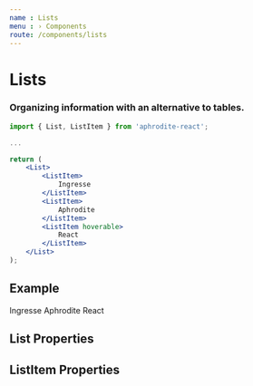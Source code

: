 ```yaml
---
name : Lists
menu : › Components
route: /components/lists
---
```




# Lists
### Organizing information with an alternative to tables.

```jsx
import { List, ListItem } from 'aphrodite-react';

...

return (
    <List>
        <ListItem>
            Ingresse
        </ListItem>
        <ListItem>
            Aphrodite
        </ListItem>
        <ListItem hoverable>
            React
        </ListItem>
    </List>
);
```

## Example

<Playground>
    <List>
        <ListItem>
            Ingresse
        </ListItem>
        <ListItem>
            Aphrodite
        </ListItem>
        <ListItem hoverable>
            React
        </ListItem>
    </List>
</Playground>


## List Properties

<Props of={List} />


## ListItem Properties

<Props of={ListItem} />
